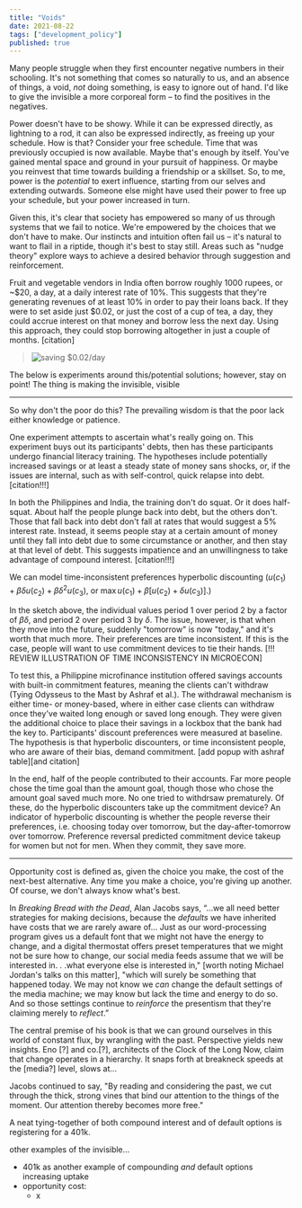 ```yaml
---
title: "Voids"
date: 2021-08-22
tags: ["development_policy"]
published: true
---
```


Many people struggle when they first encounter negative numbers in their schooling. It's not something that comes so naturally to us, and an absence of things, a void, *not* doing something, is easy to ignore out of hand. I'd like to give the invisible a more corporeal form – to find the positives in the negatives.

Power doesn't have to be showy. While it can be expressed directly, as lightning to a rod, it can also be expressed indirectly, as freeing up your schedule. How is that? Consider your free schedule. Time that was previously occupied is now available. Maybe that's enough by itself. You've gained mental space and ground in your pursuit of happiness. Or maybe you reinvest that time towards building a friendship or a skillset. So, to me, power is the *potential* to exert influence, starting from our selves and extending outwards. Someone else might have used their power to free up your schedule, but your power increased in turn.

Given this, it's clear that society has empowered so many of us through systems that we fail to notice. We're empowered by the choices that we don't have to make. Our instincts and intuition often fail us – it's natural to want to flail in a riptide, though it's best to stay still. Areas such as "nudge theory" explore ways to achieve a desired behavior through suggestion and reinforcement.

Fruit and vegetable vendors in India often borrow roughly 1000 rupees, or ~$20, a day, at a daily interest rate of 10%. This suggests that they're generating revenues of at least 10% in order to pay their loans back. If they were to set aside just $0.02, or just the cost of a cup of tea, a day, they could accrue interest on that money and borrow less the next day. Using this approach, they could stop borrowing altogether in just a couple of months. [citation]

>![saving $0.02/day](https://i.ibb.co/ZJpvYN8/compound.png)

The below is experiments around this/potential solutions; however, stay on point! The thing is making the invisible, visible
<hr/>

So why don't the poor do this? The prevailing wisdom is that the poor lack either knowledge or patience.


One experiment attempts to ascertain what's really going on. This experiment buys out its participants' debts, then has these participants undergo financial literacy training. The hypotheses include potentially increased savings or at least a steady state of money sans shocks, or, if the issues are internal, such as with self-control, quick relapse into debt. [citation!!!]

In both the Philippines and India, the training don't do squat. Or it does half-squat. About half the people plunge back into debt, but the others don't. Those that fall back into debt don't fall at rates that would suggest a 5% interest rate. Instead, it seems people stay at a certain amount of money until they fall into debt due to some circumstance or another, and then stay at that level of debt. This suggests impatience and an unwillingness to take advantage of compound interest. [citation!!!]

We can model time-inconsistent preferences hyperbolic discounting ($u(c_1) + \beta\delta u(c_2) + \beta\delta^2u(c_3)$, or $\max u(c_1) + \beta[u(c_2) + \delta u(c_3)]$.)

In the sketch above, the individual values period 1 over period 2 by a factor of $\beta\delta$, and period 2 over period 3 by $\delta$. The issue, however, is that when they move into the future, suddenly "tomorrow" is now "today," and it's worth that much more. Their preferences are time inconsistent. If this is the case, people will want to use commitment devices to tie their hands. [!!! REVIEW ILLUSTRATION OF TIME INCONSISTENCY IN MICROECON]

To test this, a Philippine microfinance institution offered savings accounts with built-in commitment features, meaning the clients can't withdraw (Tying Odysseus to the Mast by Ashraf et al.). The withdrawal mechanism is either time- or money-based, where in either case clients can withdraw once they've waited long enough or saved long enough. They were given the additional choice to place their savings in a lockbox that the bank had the key to. Participants' discount preferences were measured at baseline. The hypothesis is that hyperbolic discounters, or time inconsistent people, who are aware of their bias, demand commitment.
[add popup with ashraf table][and citation]

In the end, half of the people contributed to their accounts. Far more people chose the time goal than the amount goal, though those who chose the amount goal saved much more. No one tried to withdrsaw prematurely. Of these, do the hyperbolic discounters take up the commitment device? An indicator of hyperbolic discounting is whether the people reverse their preferences, i.e. choosing today over tomorrow, but the day-after-tomorrow over tomorrow. Preference reversal predicted commitment device takeup for women but not for men. When they commit, they save more.

<hr/>

Opportunity cost is defined as, given the choice you make, the cost of the next-best alternative. Any time you make a choice, you're giving up another. Of course, we don't always know what's best.

In *Breaking Bread with the Dead*, Alan Jacobs says, “…we all need better strategies for making decisions, because the *defaults* we have inherited have costs that we are rarely aware of… Just as our word-processing program gives us a default font that we might not have the energy to change, and a digital thermostat offers preset temperatures that we might not be sure how to change, our social media feeds assume that we will be interested in. . .what everyone else is interested in," [worth noting Michael Jordan's talks on this matter], "which will surely be something that happened today. We may not know we *can* change the default settings of  the media machine; we may know but lack the time and energy to do so. And so those settings continue to *reinforce* the presentism that they're claiming merely to *reflect*.”

The central premise of his book is that we can ground ourselves in this world of constant flux, by wrangling with the past. Perspective yields new insights. Eno [?] and co.[?], architects of the Clock of the Long Now, claim that change operates in a hierarchy. It snaps forth at breakneck speeds at the [media?] level, slows at...

Jacobs continued to say, "By reading and considering the past, we cut through the thick, strong vines that bind our attention to the things of the moment. Our attention thereby becomes more free."

A neat tying-together of both compound interest and of default options is registering for a 401k.

other examples of the invisible...
- 401k as another example of compounding *and* default options increasing uptake
- opportunity cost:
  - x